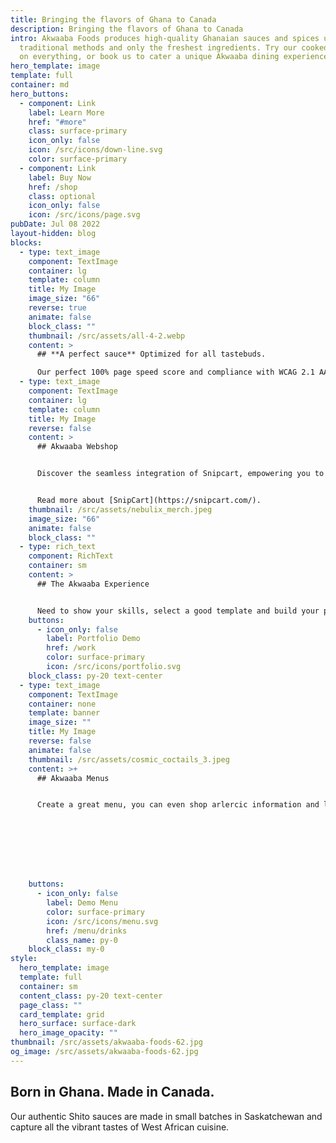 ```yaml
---
title: Bringing the flavors of Ghana to Canada
description: Bringing the flavors of Ghana to Canada
intro: Akwaaba Foods produces high-quality Ghanaian sauces and spices using
  traditional methods and only the freshest ingredients. Try our cooked sauces
  on everything, or book us to cater a unique Akwaaba dining experience.
hero_template: image
template: full
container: md
hero_buttons:
  - component: Link
    label: Learn More
    href: "#more"
    class: surface-primary
    icon_only: false
    icon: /src/icons/down-line.svg
    color: surface-primary
  - component: Link
    label: Buy Now
    href: /shop
    class: optional
    icon_only: false
    icon: /src/icons/page.svg
pubDate: Jul 08 2022
layout-hidden: blog
blocks:
  - type: text_image
    component: TextImage
    container: lg
    template: column
    title: My Image
    image_size: "66"
    reverse: true
    animate: false
    block_class: ""
    thumbnail: /src/assets/all-4-2.webp
    content: >
      ## **A perfect sauce** Optimized for all tastebuds.

      Our perfect 100% page speed score and compliance with WCAG 2.1 AA standards reflect our commitment. We've optimized speed and accessibility, ensuring a superior user experience for all.
  - type: text_image
    component: TextImage
    container: lg
    template: column
    title: My Image
    reverse: false
    content: >
      ## Akwaaba Webshop


      Discover the seamless integration of Snipcart, empowering you to efficiently oversee your store directly within a Static CMS. Whether your offerings include digital products or physical goods, Snipcart boasts a wealth of exceptional features, making it an ideal choice for the majority of small webshops. 


      Read more about [SnipCart](https://snipcart.com/).
    thumbnail: /src/assets/nebulix_merch.jpeg
    image_size: "66"
    animate: false
    block_class: ""
  - type: rich_text
    component: RichText
    container: sm
    content: >
      ## The Akwaaba Experience


      Need to show your skills, select a good template and build your portfolio with nebulix.
    buttons:
      - icon_only: false
        label: Portfolio Demo
        href: /work
        color: surface-primary
        icon: /src/icons/portfolio.svg
    block_class: py-20 text-center
  - type: text_image
    component: TextImage
    container: none
    template: banner
    image_size: ""
    title: My Image
    reverse: false
    animate: false
    thumbnail: /src/assets/cosmic_coctails_3.jpeg
    content: >+
      ## Akwaaba Menus


      Create a great menu, you can even shop arlercic information and labels. All menu's are mobile friendly and fast!








    buttons:
      - icon_only: false
        label: Demo Menu
        color: surface-primary
        icon: /src/icons/menu.svg
        href: /menu/drinks
        class_name: py-0
    block_class: my-0
style:
  hero_template: image
  template: full
  container: sm
  content_class: py-20 text-center
  page_class: ""
  card_template: grid
  hero_surface: surface-dark
  hero_image_opacity: ""
thumbnail: /src/assets/akwaaba-foods-62.jpg
og_image: /src/assets/akwaaba-foods-62.jpg
---
```

## Born in Ghana. Made in Canada.

Our authentic Shito sauces are made in small batches in Saskatchewan and capture all the vibrant tastes of West African cuisine.

